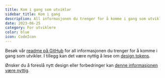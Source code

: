 ```yaml
---
title: Kom i gang som utviklar
sidebar_title: Kom i gang
description: All informasjonen du trenger for å komme i gang som utvikler.
date: 2023-06-25
category: For utviklere
color: blue
icon: CodeIcon
---
```


Besøk vår [readme på GitHub](https://github.com/digdir/designsystemet#table-of-contents) for all informasjonen du trenger for å komme i gang som utvikler. I tillegg kan det være nyttig å lese om [design tokens](/grunnleggende/designelementer/design-tokens).

Ønsker du å foreslå nytt design eller forbedringer kan [denne informasjonen være nyttig](/grunnleggende/for-designere/bidra-i-figma#ny-komponent).
